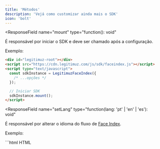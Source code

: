 ```yaml
---
title: 'Métodos'
description: 'Vejá como customizar ainda mais o SDK'
icon: 'bolt'
---
```


<ResponseField
  name="mount"
  type="function(): void"
>
  É responsável por iniciar o SDK e deve ser chamado após a configuração.

  Exemplo:

  ```html HTML
  <div id="legitimuz-root"></div>
  <script src="https://cdn.legitimuz.com/js/sdk/faceindex.js"></script>
  <script type="text/javascript">
    const sdkInstance = LegitimuzFaceIndex({
      /* ...opções */
    });

    // Iniciar SDK
    sdkInstance.mount();
  </script>
  ```
</ResponseField>

<ResponseField
  name="setLang"
  type="function(lang: 'pt' | 'en' | 'es'): void"
>
  É responsável por alterar o idioma do fluxo de [Face Index](/introduction).

  Exemplo:

  <CodeGroup>
    ```html HTML
    <div id="legitimuz-root"></div>
    <script src="https://cdn.legitimuz.com/js/sdk/faceindex.js"></script>
    <script type="text/javascript">
      const sdkInstance = LegitimuzFaceIndex({
        /* ...opções */
      });

      // Iniciar SDK
      sdkInstance.mount();

      // Alterar idioma
      sdkInstance.setLang('en');
    </script>
    ```
  </CodeGroup>
</ResponseField>

<ResponseField
  name="closeModal"
  type="function(): void"
>
  É responsável por fechar o modal de [Face Index](/introduction).

  Exemplo:

  <CodeGroup>
    ```html HTML
    <div id="legitimuz-root"></div>
    <script src="https://cdn.legitimuz.com/js/sdk/faceindex.js"></script>
    <script type="text/javascript">
      const sdkInstance = LegitimuzFaceIndex({
        /* ...opções */
      });

      // Iniciar SDK
      sdkInstance.mount();

      // Fechar modal de verficação
      sdkInstance.closeModal();
    </script>
    ```
  </CodeGroup>
</ResponseField>

<ResponseField
  name="changeFieldId"
  type="function(params: Object): void"
>
  Alterar o [id](https://developer.mozilla.org/pt-BR/docs/Web/HTML/Global_attributes/id)
  do campo usado para extrair o CPF.

  <Expandable title="params: Object">
    <ResponseField name="fieldName"  type="string" required>
      Nome do campo

      [Clique aqui](/fields) para ver os campos disponíveis
    </ResponseField>
    <ResponseField name="fieldId"  type="string" required>
      Novo id do campo

      Exemplo: `meu-id-customizado`
    </ResponseField>
  </Expandable>

  Exemplo:

  <CodeGroup>
    ```html HTML
    <div id="legitimuz-root"></div>
    <script src="https://cdn.legitimuz.com/js/sdk/faceindex.js"></script>
    <script type="text/javascript">
      const sdkInstance = LegitimuzFaceIndex({
        /* ...opções */
      });

      // Iniciar SDK
      sdkInstance.mount();

      // Alterar id do campo cpf
      sdkInstance.changeFieldId({
        fieldName: "cpf",
        fieldId: "meu-id-customizado",
      });
    </script>
    ```
  </CodeGroup>
</ResponseField>

<ResponseField
  name="startFaceIndex"
  type="function(params: Object): void"
>
  Iniciar o fluxo de [Face Index](/introduction) via javascript.

  <Expandable title="params: Object">
    <ResponseField name="cpf"  type="string" required>
      CPF do usuário

      Exemplo: `12345678901`

      [Clique aqui](/fields) para ver os campos disponíveis
    </ResponseField>
    <ResponseField name="referenceId" type="string | null" default='null'>
      Campo usado para `identificadoes` customizados

      Exemplo: `fake-user-id`
    </ResponseField>
  </Expandable>

  Exemplo:

  <CodeGroup>
    ```html HTML
    <div id="legitimuz-root"></div>
    <script src="https://cdn.legitimuz.com/js/sdk/faceindex.js"></script>
    <script type="text/javascript">
      const sdkInstance = LegitimuzFaceIndex({
        /* ...opções */
      });

      // Montar SDK
      sdkInstance.mount();

      sdkInstance.startFaceIndex({ cpf: "12345678901" });
    </script>
    ```
  </CodeGroup>
</ResponseField>
